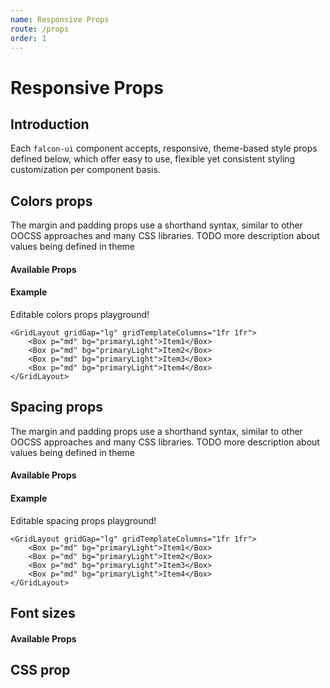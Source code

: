 ```yaml
---
name: Responsive Props
route: /props
order: 1
---
```



# Responsive Props

## Introduction

Each `falcon-ui` component accepts, responsive, theme-based style props defined below,
which offer easy to use, flexible yet consistent styling customization per component basis.

## Colors props
The margin and padding props use a shorthand syntax, similar to other OOCSS approaches and many CSS libraries.
TODO more description about values being defined in theme

#### Available Props

<ResponsivePropsTable category="colors" />

#### Example

<Playground>
    <Box my="lg">
        Editable colors props playground!
    </Box>

    <GridLayout gridGap="lg" gridTemplateColumns="1fr 1fr">
        <Box p="md" bg="primaryLight">Item1</Box>
        <Box p="md" bg="primaryLight">Item2</Box>
        <Box p="md" bg="primaryLight">Item3</Box>
        <Box p="md" bg="primaryLight">Item4</Box>
    </GridLayout>
</Playground>

<Divider mt="xl" border="regular" borderColor="primaryDark"/>

## Spacing props

The margin and padding props use a shorthand syntax, similar to other OOCSS approaches and many CSS libraries.
TODO more description about values being defined in theme

#### Available Props

<ResponsivePropsTable category="spacing" />

#### Example

<Playground>
    <Box my="lg">
        Editable spacing props playground!
    </Box>

    <GridLayout gridGap="lg" gridTemplateColumns="1fr 1fr">
        <Box p="md" bg="primaryLight">Item1</Box>
        <Box p="md" bg="primaryLight">Item2</Box>
        <Box p="md" bg="primaryLight">Item3</Box>
        <Box p="md" bg="primaryLight">Item4</Box>
    </GridLayout>
</Playground>

<Divider mt="xl" border="regular" borderColor="primaryDark"/>



## Font sizes

#### Available Props

<ResponsivePropsTable category="typography" />

<ResponsivePropsTable category="borders" />

<ResponsivePropsTable category="misc" />


## CSS prop

